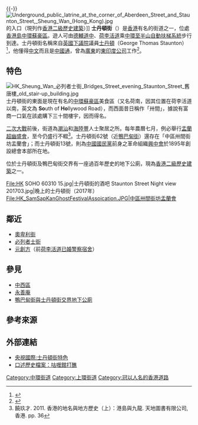 {{Refimprove |time=2011-10-12T02:51:30+00:00 }}{{-}}
{{Infobox Hong Kong Road
|   中文街道名稱    =  士丹頓街
|   英文街道名稱    =  Staunton Street
|   圖片        =  File:HK Central Staunton Street 2010.jpg
|   圖片說明    =  日間的士丹頓街
|   路段總長度  =  0.33
|   車速限制    =  50
|   行車線數量  =  [[鴨巴甸街|鴨巴甸街]]以東：單程（單線至雙線）<br/>[[鴨巴甸街|鴨巴甸街]]以西：雙線雙程
|   所在地區    =  [[中西區_(香港)|中西區]][[中環|中環]]
|   起點        =  [[奧卑利街|奧卑利街]]
|   終點        =  [[必列者士街|必列者士街]]/[[城皇街|城皇街]]
|   通車日期    =
}}
[[File:Underground_public_latrine_at_the_corner_of_Aberdeen_Street_and_Staunton_Street,_Sheung_Wan_(Hong_Kong).jpg|thumb]]的入口（現列作[[香港二級歷史建築|香港二級歷史建築]]）]]
'''士丹頓街'''（{{lang-en|'''Staunton Street'''}}）是[[香港|香港]]有名的街道之一，位處[[香港島|香港島]][[中環蘇豪區|中環蘇豪區]]。遊人可由[[德輔道|德輔道中]]、[[荷李活道|荷李活道]]乘[[中環至半山自動扶梯系統|中環至半山自動扶梯系統]]步行到達。士丹頓街名稱來自[[英國下議院|英國下議院]]議員[[士丹頓|士丹頓]]（George Thomas Staunton）<ref>{{cite book | title=香港街道命名考源 | publisher=市政局出版 | author=梁濤 | year=1992|page=63}}</ref>，他懂得[[中文|中文]]而且是[[中國通|中國通]]，曾為[[廣東|廣東]]的[[東印度公司|東印度公司]]工作<ref name=Gladwyn27>{{cite book |title=Leigh Park a 19th Century Pleasure Ground |last=Gladwyn |first=Derek|year=1992 |publisher=Middleton press  |isbn=1873793073 |page=27}}</ref>。

== 特色 ==
[[File:HK_Sheung_Wan_必列者士街_Bridges_Street_evening_Staunton_Street_舊唐樓_old_stair-up_building.jpg|thumb]]
士丹頓街的東面是現在有名的[[中環蘇豪區|中環蘇豪區]]美食區（又名荷南，因其位置在荷李活道以南，英文為 '''So'''uth of '''Ho'''llywood Road），而西面昔日稱作「卅間」，據說有富商一口氣在該處購下三十間樓宇，因而得名。

[[二次大戰|二次大戰]]前後，街道為[[潮汕|潮汕]]和[[海陸豐|海陸豐]]人士聚居之所。每年農曆七月，例必舉行[[中元節|盂蘭超幽盛會]]，至今仍盛行不輟<ref> 饒玖才. 2011. 香港的地名與地方歷史（上）：港島與九龍. 天地圖書有限公司, 香港. pp. 36</ref>。士丹頓街62號（近[[鴨巴甸街|鴨巴甸街]]）還存在「中區卅間街坊盂蘭會」；而士丹頓街13號，則為[[中國國民黨|中國國民黨]]前身之革命組織[[興中會|興中會]]於1895年創設總會本部所在地。

位於士丹頓街及鴨巴甸街交界有一座過百年歷史的地下公廁，現為[[香港二級歷史建築|香港二級歷史建築]]之一。

<gallery mode=packed heights=150px style="text-align:left">
File:HK SOHO 60310 15.jpg|士丹頓街的酒吧
Staunton Street Night view 201703.jpg|晚上的士丹頓街（2017年）
File:HK_SamSapKanGhostFestivalAssoication.JPG|中區卅間街坊盂蘭會
</gallery>

==鄰近==
* [[奧卑利街|奧卑利街]]
* [[必列者士街|必列者士街]]
* [[元創方|元創方]]（前[[荷李活道已婚警察宿舍|荷李活道已婚警察宿舍]]）

==參見==
* [[中西區_(香港)|中西區]]
* [[永善庵|永善庵]] 
* [[鴨巴甸街與士丹頓街交界地下公廁|鴨巴甸街與士丹頓街交界地下公廁]]

==參考來源==
{{reflist}}

==外部連結==
{{commonscat|Staunton Street}}
* [http://news.cctv.com/society/20060913/101722.shtml 央視國際:士丹頓街特色] {{Wayback|url=http://news.cctv.com/society/20060913/101722.shtml |date=20200824022022 }}
* [http://www.hku.hk/sociodep/oralhistory/2/2.2.1.5.html 口述歷史檔案：咕喱館打醮] {{Wayback|url=http://www.hku.hk/sociodep/oralhistory/2/2.2.1.5.html |date=20120419172703 }}

[[Category:中環街道|Category:中環街道]]
[[Category:上環街道|Category:上環街道]]
[[Category:冠以人名的香港道路|Category:冠以人名的香港道路]]